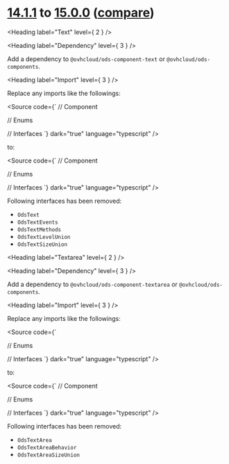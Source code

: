 
<Meta title="OVHcloud Design System/What's new?/Migration guide/14.x to 15.x" />

# [14.1.1](https://ovh.github.io/design-system/v14.1.1/?path=/story/ovhcloud-design-system-what-s-new-changelog--page) to [15.0.0](https://ovh.github.io/design-system/v15.0.0/?path=/story/ovhcloud-design-system-what-s-new-changelog--page) ([compare](https://github.com/ovh/design-system/compare/release/14.0...release/15.0))

<Heading label="Text" level={ 2 } />

<Heading label="Dependency" level={ 3 } />

Add a dependency to `@ovhcloud/ods-component-text` or `@ovhcloud/ods-components`.

<Heading label="Import" level={ 3 } />

Replace any imports like the followings:

<Source code={`
// Component

// Enums

// Interfaces
`}
        dark="true"
        language="typescript" />

to:

<Source code={`
// Component

// Enums

// Interfaces
`}
        dark="true"
        language="typescript" />

Following interfaces has been removed:

* `OdsText`
* `OdsTextEvents`
* `OdsTextMethods`
* `OdsTextLevelUnion`
* `OdsTextSizeUnion`

<Heading label="Textarea" level={ 2 } />

<Heading label="Dependency" level={ 3 } />

Add a dependency to `@ovhcloud/ods-component-textarea` or `@ovhcloud/ods-components`.

<Heading label="Import" level={ 3 } />

Replace any imports like the followings:

<Source code={`

// Enums

// Interfaces
`}
        dark="true"
        language="typescript" />

to:

<Source code={`
// Component

// Enums

// Interfaces
`}
        dark="true"
        language="typescript" />

Following interfaces has been removed:

* `OdsTextArea`
* `OdsTextAreaBehavior`
* `OdsTextAreaSizeUnion`
